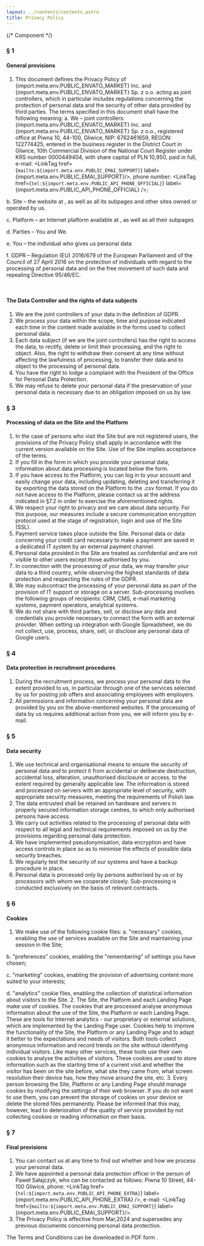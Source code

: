 ```yaml
---
layout: ../contents/contents.astro
title: Privacy Policy
---
```


{/* Component */}


<Heading text="Privacy Policy" className="title-page mb-[65px] text-center dark:text-white" />

### **§ 1** 

#### General provisions

1. This document defines the Privacy Policy of {import.meta.env.PUBLIC_ENVATO_MARKET} Inc. and {import.meta.env.PUBLIC_ENVATO_MARKET} Sp. z o.o. acting as joint controllers, which in particular includes regulations concerning the protection of personal data and the security of other data provided by third parties. The terms specified in this document shall have the following meaning:
  a. We – joint controllers: {import.meta.env.PUBLIC_ENVATO_MARKET} Inc. and {import.meta.env.PUBLIC_ENVATO_MARKET} Sp. z o.o., registered office at Piwna 10, 44-100, Gliwice, NIP: 6762461659, REGON: 122774425, entered in the business register in the District Court in Gliwice, 10th Commercial Division of the National Court Register under KRS number 0000449404, with share capital of PLN 10,950, paid in full, e-mail: <LinkTag href={`mailto:${import.meta.env.PUBLIC_EMAI_SUPPORT}`} label={import.meta.env.PUBLIC_EMAI_SUPPORT}/>, phone number: <LinkTag href={`tel:${import.meta.env.PUBLIC_API_PHONE_OFFICIAL}`} label={import.meta.env.PUBLIC_API_PHONE_OFFICIAL} />;

  b. Site – the website at <LinkTag href={import.meta.env.PUBLIC_ENVATO_LANDING_PAGE} label={import.meta.env.PUBLIC_ENVATO_LANDING_PAGE} />, as well as all its subpages and other sites owned or operated by us.

  c. Platform – an Internet platform available at <LinkTag href={import.meta.env.PUBLIC_ENVATO_LANDING_PAGE} label={import.meta.env.PUBLIC_ENVATO_LANDING_PAGE} />, as well as all their subpages

  d. Parties – You and We.

  e. You – the individual who gives us personal data

  f. GDPR – Regulation (EU) 2016/679 of the European Parliament and of the Council of 27 April 2016 on the protection of individuals with regard to the processing of personal data and on the free movement of such data and repealing Directive 95/46/EC.

<br />

<Heading className="font-bold dark:text-white" variant="SECONDARY" tag="H3" text="§ 2" />

#### The Data Controller and the rights of data subjects

1. We are the joint controllers of your data in the definition of GDPR.
2. We process your data within the scope, time and purpose indicated each time in the content made available in the forms used to collect personal data.
3. Each data subject (if we are the joint controllers) has the right to access the data, to rectify, delete or limit their processing, and the right to object. Also, the right to withdraw their consent at any time without affecting the lawfulness of processing, to transfer their data and to object to the processing of personal data.
4. You have the right to lodge a complaint with the President of the Office for Personal Data Protection.
5. We may refuse to delete your personal data if the preservation of your personal data is necessary due to an obligation imposed on us by law.

### **§ 3** 

#### Processing of data on the Site and the Platform

1. In the case of persons who visit the Site but are not registered users, the provisions of the Privacy Policy shall apply in accordance with the current version available on the Site. Use of the Site implies acceptance of the terms.
2. If you fill in the form in which you provide your personal data, information about data processing is located below the form.
3. If you have access to the Platform, you can log in to your account and easily change your data, including updating, deleting and transferring it by exporting the data stored on the Platform to the .csv format. If you do not have access to the Platform, please contact us at the address indicated in §7.2 in order to exercise the aforementioned rights.
4. We respect your right to privacy and we care about data security. For this purpose, our measures include a secure communication encryption protocol used at the stage of registration, login and use of the Site (SSL).
5. Payment service takes place outside the Site. Personal data or data concerning your credit card necessary to make a payment are saved in a dedicated IT system by an external payment channel.
6. Personal data provided in the Site are treated as confidential and are not visible to other users except those authorised by you.
7. In connection with the processing of your data, we may transfer your data to a third country, while observing the highest standards of data protection and respecting the rules of the GDPR.
8. We may subcontract the processing of your personal data as part of the provision of IT support or storage on a server. Sub-processing involves the following groups of recipients: CRM, CMS, e-mail marketing systems, payment operators, analytical systems.
9. We do not share with third parties, sell, or disclose any data and credentials you provide necessary to connect the form with an external provider. When setting up integration with Google Spreadsheet, we do not collect, use, process, share, sell, or disclose any personal data of Google users.

### **§ 4** 

#### Data protection in recruitment procedures

1. During the recruitment process, we process your personal data to the extent provided to us, in particular through one of the services selected by us for posting job offers and associating employees with employers.
2. All permissions and information concerning your personal data are provided by you on the above-mentioned websites. If the processing of data by us requires additional action from you, we will inform you by e-mail.

### **§ 5** 

#### Data security
1. We use technical and organisational means to ensure the security of personal data and to protect it from accidental or deliberate destruction, accidental loss, alteration, unauthorised disclosure or access, to the extent required by generally applicable law. The information is stored and processed on servers with an appropriate level of security, with appropriate security measures, meeting the requirements of Polish law.
2. The data entrusted shall be retained on hardware and servers in properly secured information storage centres, to which only authorised persons have access.
3. We carry out activities related to the processing of personal data with respect to all legal and technical requirements imposed on us by the provisions regarding personal data protection.
4. We have implemented pseudonymisation, data encryption and have access controls in place so as to minimise the effects of possible data security breaches.
5. We regularly test the security of our systems and have a backup procedure in place.
6. Personal data is processed only by persons authorised by us or by processors with whom we cooperate closely. Sub-processing is conducted exclusively on the basis of relevant contracts.

### **§ 6** 

#### Cookies
1. We make use of the following cookie files:
  a. "necessary" cookies, enabling the use of services available on the Site and maintaining your session in the Site;

  b. "preferences" cookies, enabling the "remembering" of settings you have chosen;

  c. "marketing" cookies, enabling the provision of advertising content more suited to your interests;

  d. "analytics" cookie files, enabling the collection of statistical information about visitors to the Site.
2. The Site, the Platform and each Landing Page make use of cookies. The cookies that are processed analyse anonymous information about the use of the Site, the Platform or each Landing Page. These are tools for Internet analytics - our proprietary or external solutions, which are implemented by the Landing Page user. Cookies help to improve the functionality of the Site, the Platform or any Landing Page and to adapt it better to the expectations and needs of visitors. Both tools collect anonymous information and record trends on the site without identifying individual visitors. Like many other services, these tools use their own cookies to analyse the activities of visitors. These cookies are used to store information such as the starting time of a current visit and whether the visitor has been on the site before, what site they came from, what screen resolution their device has, how they move around the site, etc.
3. Every person browsing the Site, Platform or any Landing Page should manage cookies by modifying the settings of their web browser. If you do not want to use them, you can prevent the storage of cookies on your device or delete the stored files permanently. Please be informed that this may, however, lead to deterioration of the quality of service provided by not collecting cookies or reading information on their basis.
<br/>
### **§ 7** 

#### Final provisions

1. You can contact us at any time to find out whether and how we process your personal data.
2. We have appointed a personal data protection officer in the person of Paweł Sałajczyk, who can be contacted as follows: Piwna 10 Street, 44-100 Gliwice, phone: <LinkTag href={`tel:${import.meta.env.PUBLIC_API_PHONE_EXTRA}`} label={import.meta.env.PUBLIC_API_PHONE_EXTRA} />, e-mail: <LinkTag href={`mailto:${import.meta.env.PUBLIC_EMAI_SUPPORT}`} label={import.meta.env.PUBLIC_EMAI_SUPPORT}/>.
3. The Privacy Policy is effective from Mar,2024 and supersedes any previous documents concerning personal data protection.


The Terms and Conditions can be downloaded in PDF form <LinkTag href={import.meta.env.PUBLIC_API_PSD} label="This link download PDF Privacy page is here" />.